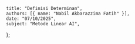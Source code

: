     title: "Definisi Determinan",
    authors: [{ name: "Nabil Akbarazzima Fatih" }],
    date: "07/10/2025",
    subject: "Metode Linear AI",
};